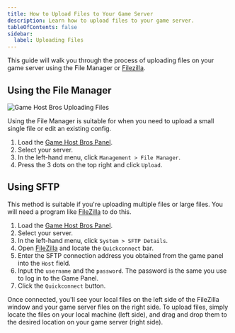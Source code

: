 ```yaml
---
title: How to Upload Files to Your Game Server
description: Learn how to upload files to your game server.
tableOfContents: false
sidebar:
  label: Uploading Files
---
```


This guide will walk you through the process of uploading files on your game server using the File Manager or [Filezilla](https://filezilla-project.org/download.php?show_all=1).

## Using the File Manager
![Game Host Bros Uploading Files](../../../assets/guide-images/uploadfiles.png)

Using the File Manager is suitable for when you need to upload a small single file or edit an existing config.

1. Load the [Game Host Bros Panel](https://panel.gamehostbros.com/).
2. Select your server.
3. In the left-hand menu, click `Management > File Manager`.
4. Press the 3 dots on the top right and click `Upload`.

## Using SFTP
This method is suitable if you're uploading multiple files or large files. You will need a program like [FileZilla](https://filezilla-project.org/download.php?show_all=1) to do this.

1. Load the [Game Host Bros Panel](https://panel.gamehostbros.com/).
2. Select your server.
3. In the left-hand menu, click `System > SFTP Details`.
4. Open [FileZilla](https://filezilla-project.org/download.php?show_all=1) and locate the `Quickconnect` bar.
5. Enter the SFTP connection address you obtained from the game panel into the `Host` field.
6. Input the `username` and the `password`. The password is the same you use to log in to the Game Panel.
7. Click the `Quickconnect` button.

Once connected, you'll see your local files on the left side of the FileZilla window and your game server files on the right side. To upload files, simply locate the files on your local machine (left side), and drag and drop them to the desired location on your game server (right side).
